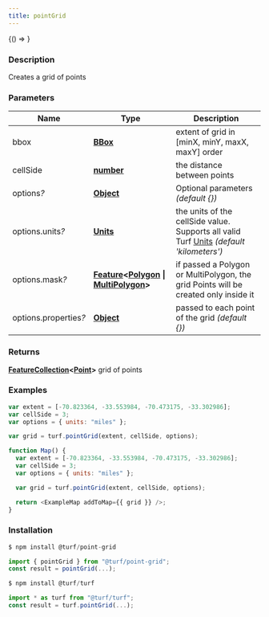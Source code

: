 ```yaml
---
title: pointGrid
---
```



<!-- Expose turf as global var for experimenting in the browser console -->

<BrowserOnly>{() => <WindowTurfGlobal turf={turf} />}</BrowserOnly>

### Description

Creates a grid of points

### Parameters

| Name                       | Type                                                                                                                                                                                                | Description                                                                                                                                                                 |
| -------------------------- | --------------------------------------------------------------------------------------------------------------------------------------------------------------------------------------------------- | --------------------------------------------------------------------------------------------------------------------------------------------------------------------------- |
| bbox                       | **[BBox](https://tools.ietf.org/html/rfc7946#section-5)**                                                                                                                                           | extent of grid in [minX, minY, maxX, maxY] order                                                                                                                            |
| cellSide                   | **[number](https://developer.mozilla.org/docs/Web/JavaScript/Reference/Global_Objects/Number)**                                                                                                     | the distance between points                                                                                                                                                 |
| options<i>?</i>            | **[Object](https://developer.mozilla.org/docs/Web/JavaScript/Reference/Global_Objects/Object)**                                                                                                     | Optional parameters _(default \{\})_                                                                                                                                        |
| options.units<i>?</i>      | **[Units](docs/api/types/Units.mdx)**                                                                                                                                                               | the units of the cellSide value. Supports all valid Turf [Units](https://github.com/Turfjs/turf/blob/master/packages/turf-helpers/README_UNITS.md) _(default 'kilometers')_ |
| options.mask<i>?</i>       | **[Feature](https://tools.ietf.org/html/rfc7946#section-3.2)\<[Polygon](https://tools.ietf.org/html/rfc7946#section-3.1.6) \| [MultiPolygon](https://tools.ietf.org/html/rfc7946#section-3.1.7)\>** | if passed a Polygon or MultiPolygon, the grid Points will be created only inside it                                                                                         |
| options.properties<i>?</i> | **[Object](https://developer.mozilla.org/docs/Web/JavaScript/Reference/Global_Objects/Object)**                                                                                                     | passed to each point of the grid _(default \{\})_                                                                                                                           |

### Returns

**[FeatureCollection](https://tools.ietf.org/html/rfc7946#section-3.3)\<[Point](https://tools.ietf.org/html/rfc7946#section-3.1.2)\>** grid of points

### Examples

```javascript
var extent = [-70.823364, -33.553984, -70.473175, -33.302986];
var cellSide = 3;
var options = { units: "miles" };

var grid = turf.pointGrid(extent, cellSide, options);
```

```javascript live
function Map() {
  var extent = [-70.823364, -33.553984, -70.473175, -33.302986];
  var cellSide = 3;
  var options = { units: "miles" };

  var grid = turf.pointGrid(extent, cellSide, options);

  return <ExampleMap addToMap={{ grid }} />;
}
```

### Installation

```javascript
$ npm install @turf/point-grid

import { pointGrid } from "@turf/point-grid";
const result = pointGrid(...);
```

```javascript
$ npm install @turf/turf

import * as turf from "@turf/turf";
const result = turf.pointGrid(...);
```
